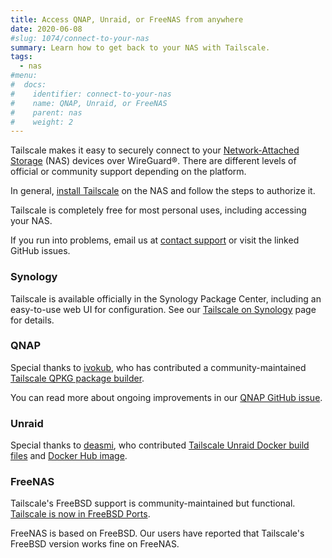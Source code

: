 ```yaml
---
title: Access QNAP, Unraid, or FreeNAS from anywhere
date: 2020-06-08
#slug: 1074/connect-to-your-nas
summary: Learn how to get back to your NAS with Tailscale.
tags:
  - nas
#menu:
#  docs:
#    identifier: connect-to-your-nas
#    name: QNAP, Unraid, or FreeNAS
#    parent: nas
#    weight: 2
---
```


Tailscale makes it easy to securely connect to your
[Network-Attached
Storage](https://en.wikipedia.org/wiki/Network-attached_storage) (NAS)
devices over WireGuard&reg;. There are different levels of official or
community support depending on the platform.

In general, [install Tailscale](https://tailscale.com/kb/1031/install-linux)
on the NAS and follow the steps to authorize it.

Tailscale is completely free for most personal uses, including accessing
your NAS.

If you run into problems, email us at
[contact support](/contact/support) or visit the
linked GitHub issues.

### Synology

Tailscale is available officially in the Synology Package Center, including
an easy-to-use web UI for configuration. See our
[Tailscale on Synology](/kb/1131/synology/) page for details.

### QNAP

Special thanks to [ivokub](https://github.com/ivokub/), who has contributed
a community-maintained [Tailscale QPKG package
builder](https://github.com/ivokub/tailscale-qpkg).

You can read more about ongoing improvements in our [QNAP GitHub
issue](https://github.com/tailscale/tailscale/issues/1346).

### Unraid

Special thanks to [deasmi](https://github.com/deasmi/), who contributed
[Tailscale Unraid Docker build
files](https://github.com/deasmi/unraid-tailscale) and [Docker Hub image](https://hub.docker.com/r/deasmi/unraid-tailscale).

### FreeNAS

Tailscale's FreeBSD support is
community-maintained but functional. [Tailscale is now in FreeBSD
Ports](https://www.freshports.org/security/tailscale/).

FreeNAS is based on FreeBSD. Our users have reported that Tailscale's
FreeBSD version works fine on FreeNAS.
